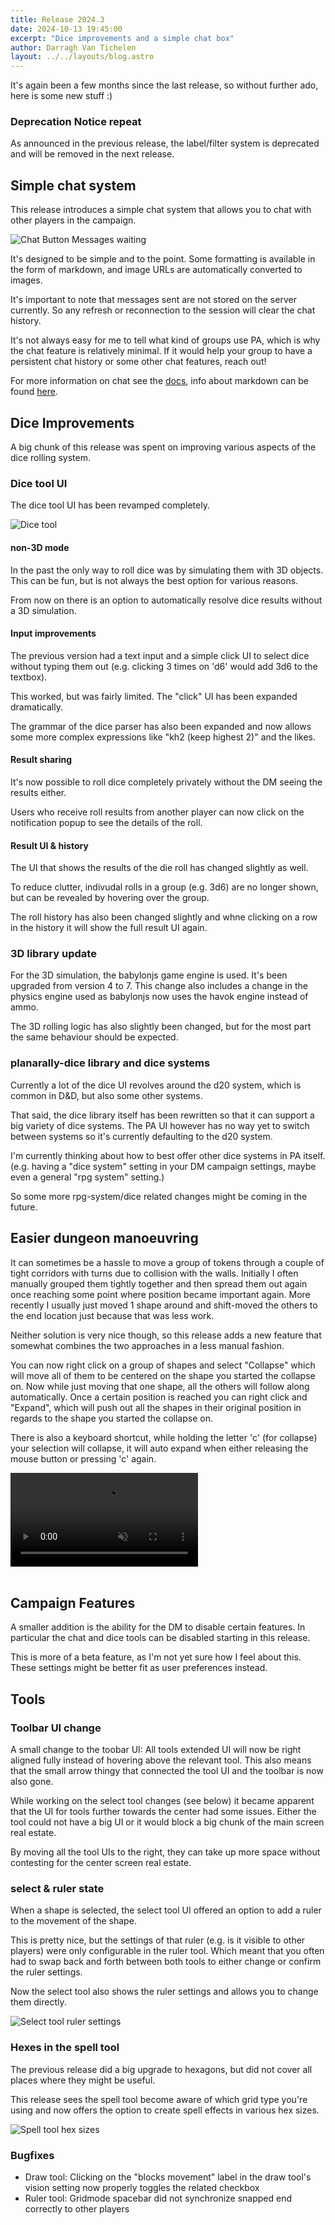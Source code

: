 ```yaml
---
title: Release 2024.3
date: 2024-10-13 19:45:00
excerpt: "Dice improvements and a simple chat box"
author: Darragh Van Tichelen
layout: ../../layouts/blog.astro
---
```


It's again been a few months since the last release, so without further ado, here is some new stuff :)

### Deprecation Notice repeat

As announced in the previous release, the label/filter system is deprecated and will be removed in the next release.

## Simple chat system

This release introduces a simple chat system that allows you to chat with other players in the campaign.

![Chat Button Messages waiting](../docs/game/assets/chat.png)

It's designed to be simple and to the point. Some formatting is available in the form of markdown, and image URLs are automatically converted to images.

It's important to note that messages sent are not stored on the server currently. So any refresh or reconnection to the session will clear the chat history.

It's not always easy for me to tell what kind of groups use PA, which is why the chat feature is relatively minimal.
If it would help your group to have a persistent chat history or some other chat features, reach out!

For more information on chat see the [docs](../../docs/game/chat), info about markdown can be found [here](../../learn/dm/Markdown_Tutorial/markdown/).

## Dice Improvements

A big chunk of this release was spent on improving various aspects of the dice rolling system.

### Dice tool UI

The dice tool UI has been revamped completely.

![Dice tool](./2024.3/dice.png)

#### non-3D mode

In the past the only way to roll dice was by simulating them with 3D objects.
This can be fun, but is not always the best option for various reasons.

From now on there is an option to automatically resolve dice results without a 3D simulation.

#### Input improvements

The previous version had a text input and a simple click UI to select dice without typing them out (e.g. clicking 3 times on 'd6' would add 3d6 to the textbox).

This worked, but was fairly limited. The "click" UI has been expanded dramatically.

The grammar of the dice parser has also been expanded and now allows some more complex expressions like "kh2 (keep highest 2)" and the likes.

#### Result sharing

It's now possible to roll dice completely privately without the DM seeing the results either.

Users who receive roll results from another player can now click on the notification popup to see the details of the roll.

#### Result UI & history

The UI that shows the results of the die roll has changed slightly as well.

To reduce clutter, indivudal rolls in a group (e.g. 3d6) are no longer shown, but can be revealed by hovering over the group.

The roll history has also been changed slightly and whne clicking on a row in the history it will show the full result UI again.

### 3D library update

For the 3D simulation, the babylonjs game engine is used. It's been upgraded from version 4 to 7.
This change also includes a change in the physics engine used as babylonjs now uses the havok engine instead of ammo.

The 3D rolling logic has also slightly been changed, but for the most part the same behaviour should be expected.

### planarally-dice library and dice systems

Currently a lot of the dice UI revolves around the d20 system, which is common in D&D, but also some other systems.

That said, the dice library itself has been rewritten so that it can support a big variety of dice systems.
The PA UI however has no way yet to switch between systems so it's currently defaulting to the d20 system.

I'm currently thinking about how to best offer other dice systems in PA itself.
(e.g. having a "dice system" setting in your DM campaign settings, maybe even a general "rpg system" setting.)

So some more rpg-system/dice related changes might be coming in the future.

## Easier dungeon manoeuvring

It can sometimes be a hassle to move a group of tokens through a couple of tight corridors with turns due to collision with the walls.
Initially I often manually grouped them tightly together and then spread them out again once reaching some point where position became important again.
More recently I usually just moved 1 shape around and shift-moved the others to the end location just because that was less work.

Neither solution is very nice though, so this release adds a new feature that somewhat combines the two approaches in a less manual fashion.

You can now right click on a group of shapes and select "Collapse" which will move all of them to be centered on the shape you started the collapse on.
Now while just moving that one shape, all the others will follow along automatically. Once a certain position is reached you can right click and "Expand",
which will push out all the shapes in their original position in regards to the shape you started the collapse on.

There is also a keyboard shortcut, while holding the letter 'c' (for collapse) your selection will collapse, it will auto expand when either releasing the mouse button or pressing 'c' again.

<video autoplay loop muted style="max-width: min(750px, 75vw);">
    <source src="/blog/release-2024.3/collapse-drag.webm" type="video/webm" />
    <source src="/blog/release-2024.3/collapse-drag.mp4" type="video/mp4" />
</video>

<br />
<br />

## Campaign Features

A smaller addition is the ability for the DM to disable certain features.
In particular the chat and dice tools can be disabled starting in this release.

This is more of a beta feature, as I'm not yet sure how I feel about this.
These settings might be better fit as user preferences instead.

## Tools

### Toolbar UI change

A small change to the toobar UI: All tools extended UI will now be right aligned fully instead of hovering above the relevant tool.
This also means that the small arrow thingy that connected the tool UI and the toolbar is now also gone.

While working on the select tool changes (see below) it became apparent that the UI for tools further towards the center had some issues.
Either the tool could not have a big UI or it would block a big chunk of the main screen real estate.

By moving all the tool UIs to the right, they can take up more space without contesting for the center screen real estate.

### select & ruler state

When a shape is selected, the select tool UI offered an option to add a ruler to the movement of the shape.

This is pretty nice, but the settings of that ruler (e.g. is it visible to other players) were only configurable in the ruler tool.
Which meant that you often had to swap back and forth between both tools to either change or confirm the ruler settings.

Now the select tool also shows the ruler settings and allows you to change them directly.

![Select tool ruler settings](../docs/tools/select-ui.png)

### Hexes in the spell tool

The previous release did a big upgrade to hexagons, but did not cover all places where they might be useful.

This release sees the spell tool become aware of which grid type you're using and now offers the option to create spell effects in various hex sizes.

![Spell tool hex sizes](../docs/tools/spell-hex.png)

### Bugfixes

- Draw tool: Clicking on the "blocks movement" label in the draw tool's vision setting now properly toggles the related checkbox
- Ruler tool: Gridmode spacebar did not synchronize snapped end correctly to other players
